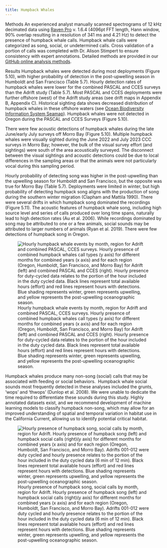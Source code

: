 ```yaml
---
title: Humpback Whales
---
```


Methods An experienced analyst manually scanned spectrograms of 12 kHz decimated data using [Raven Pro](https://store.birds.cornell.edu/collections/raven-sound-software) v. 1.6.4 (4096pt FFT length, Hann window, 90% overlap resulting in a resolution of 341 ms and 4.21 Hz) to detect the presence of humpback whale calls. Humpback whale calls were categorized as song, social, or undetermined calls. Cross validation of a portion of calls was completed with Dr. Alison Stimpert to ensure consistency with expert annotations. Detailed methods are provided in our [GitHub online analysis methods](https://sael-swfsc.github.io/adrift-analysis-methods/content/BaleenWhales/Overview.html#gray-and-humpack).

Results Humpback whales were detected during most deployments (Figure 5.10), with higher probability of detection in the post-upwelling season in Humboldt and San Francisco (Table 5.7). Hourly detection rates of humpback whales were lower for the combined PASCAL and CCES surveys than the Adrift study (Table 5.7). Most PASCAL and CCES deployments were further offshore (west) of the Adrift study areas (see drift maps in Appendix B, Appendix C). Historical sighting data shows decreased distribution of humpback whales in these offshore waters (see [Ocean Biodiversity Information System Seamap](https://seamap.env.duke.edu/species/180530)). Humpback whales were not detected in Oregon during the PASCAL and CCES Surveys (Figure 5.10).

There were few acoustic detections of humpback whales during the late June/early July surveys off Morro Bay (Figure 5.10). Multiple humpback whales were visually sighted during the June 2022 and July 2023 CCC surveys in Morro Bay; however, the bulk of the visual survey effort (and sightings) were south of the area acoustically surveyed. The disconnect between the visual sightings and acoustic detections could be due to local differences in the sampling areas or that the animals were not particularly vocal during this sampling period.

Hourly probability of detecting song was higher in the post-upwelling than the upwelling season for Humboldt and San Francisco, but the opposite was true for Morro Bay (Table 5.7). Deployments were limited in winter, but high probability of detecting humpback song aligns with the production of song during the southern winter migration (Clapham and Mattila 1990). There were several drifts in which humpback song dominated the recordings (Figure 5.11). The acoustic features of humpback whale song, including high source level and series of calls produced over long time spans, naturally lead to high detection rates (Au et al. 2006). While recordings dominated by song may be attributed to one or a few animals, social sounds may be attributed to larger numbers of animals (Ryan et al. 2019). There were few detections of humpback song in Oregon.

![Hourly humpback whale events by month, region for Adrift and combined PASCAL, CCES surveys. Hourly presence of combined humpback whales call types (y axis) for different months for combined years (x axis) and for each region (Oregon, Humboldt, San Francisco, and Morro Bay) for Adrift (left) and combined PASCAL and CCES (right). Hourly presence for duty-cycled data relates to the portion of the hour included in the duty cycled data. Black lines represent total available hours (effort) and red lines represent hours with detections. Blue shading represents winter, green represents upwelling, and yellow represents the post-upwelling oceanographic season.](/figs/AdPC_humpback_HourlyPresence.png){#fig-AdPC_humpback_HourlyPresence.png fig-alt="Hourly presence of humpback whales detected during the Adrift study (left graph) and the combined PASCAL/CCES surveys (right graph). Detections in Oregon are shown in the top graphs, then Humboldt, San Francisco, and Morro Bay at the bottom. The number of hours is provided on the y-axis, and the date on the x-axis, with seasons shaded in blue for winter, green for upwelling, and yellow for the post-upwelling season. Effort is outlined with a black line, and hours of effort with detections are highlighted in red. Detection of humpbacks varied by drift, with fewer detections off Oregon for all surveys. Humpback whale detections were strong off Humboldt for most drifts during Adrift, but there were few humpback detections in Humboldt (and Oregon) for the PASCAL/CCES surveys."}

Humpback whales produce many non-song (social) calls that may be associated with feeding or social behaviors.  Humpback whale social sounds most frequently detected in these analyses included the grunts, 'wops' and 'thwops' (Dunlop et al. 2008). We were unable to dedicate the time required to differentiate these sounds during this study. Highly annotated datasets exist, and we recommend development of machine learning models to classify humpback non-song, which may allow for an improved understanding of spatial and temporal variation in habitat use in the California Current, allowing us to identify potential critical habitat. 

![Hourly presence of humpback song, social calls by month, region for Adrift. Hourly presence of humpback song (left) and humpback social calls (right)(y axis) for different months for combined years (x axis) and for each region (Oregon, Humboldt, San Francisco, and Morro Bay). Adrifts 001-012 were duty cycled and hourly presence relates to the portion of the hour included in the duty cycled data (6 min of 12 min). Black lines represent total available hours (effort) and red lines represent hours with detections. Blue shading represents winter, green represents upwelling, and yellow represents the post-upwelling oceanographic season.](/figs/ADRIFT_humpback_songSocial_HourlyPresence.png){#fig-ADRIFT_humpback_songSocial_HourlyPresence fig-alt="Hourly presence of humpback whale song detected during the Adrift study (left graph) and social calls (right graph). Detections in Oregon are shown in the top graphs, then Humboldt, San Francisco, and Morro Bay at the bottom. The number of hours is provided on the y-axis, and the date on the x-axis, with seasons shaded in blue for winter, green for upwelling, and yellow for the post-upwelling season. Effort is outlined with a black line, and hours of effort with detections are highlighted in red. Humpback song and social calls were stronger during the post-upwelling drifts deployed off Humboldt and San Francisco. Detection of humpback social calls mirrored detection of song in all regions except Morro Bay, where there were few detections of humpback social calls."}
